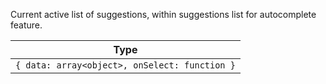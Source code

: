 Current active list of suggestions, within suggestions list for autocomplete feature.

| Type                                          |
| --------------------------------------------- |
| `{ data: array<object>, onSelect: function }` |
